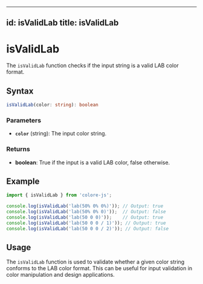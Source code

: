
---
id: isValidLab
title: isValidLab
---

# isValidLab

The `isValidLab` function checks if the input string is a valid LAB color format.

## Syntax

```typescript
isValidLab(color: string): boolean
```

### Parameters

- **`color`** (string): The input color string.

### Returns

- **boolean**: True if the input is a valid LAB color, false otherwise.

## Example

```typescript
import { isValidLab } from 'colore-js';

console.log(isValidLab('lab(50% 0% 0%)')); // Output: true
console.log(isValidLab('lab(50% 0% 0)'));  // Output: false
console.log(isValidLab('lab(50 0 0)'));    // Output: true
console.log(isValidLab('lab(50 0 0 / 1)')); // Output: true
console.log(isValidLab('lab(50 0 0 / 2)')); // Output: false
```

## Usage

The `isValidLab` function is used to validate whether a given color string conforms to the LAB color format. This can be useful for input validation in color manipulation and design applications.
